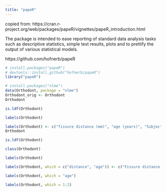 ```yaml
---
title: "papeR"
---
```


copied from: https://cran.r-project.org/web/packages/papeR/vignettes/papeR_introduction.html


The package is intended to ease reporting of standard data analysis tasks such as descriptive statistics, simple test results, plots and to prettify the output of various statistical models.

https://github.com/hofnerb/papeR



```r
# install.packages("papeR")
# devtools::install_github("hofnerb/papeR")
library("papeR")
```


```r
# install.packages("nlme")
data(Orthodont, package = "nlme")
Orthodont_orig <- Orthodont
Orthodont
```

```r
is.ldf(Orthodont)
```


```r
labels(Orthodont)
```


```r
labels(Orthodont) <- c("fissure distance (mm)", "age (years)", "Subject", "Sex")
Orthodont
```

```r
is.ldf(Orthodont)
```


```r
class(Orthodont)
```


```r
labels(Orthodont)
```

```r
labels(Orthodont, which = c("distance", "age")) <- c("Fissure distance (mm)", "Age (years)")
```


```r
labels(Orthodont, which = "age")
```

```r
labels(Orthodont, which = 1:2)
```





































